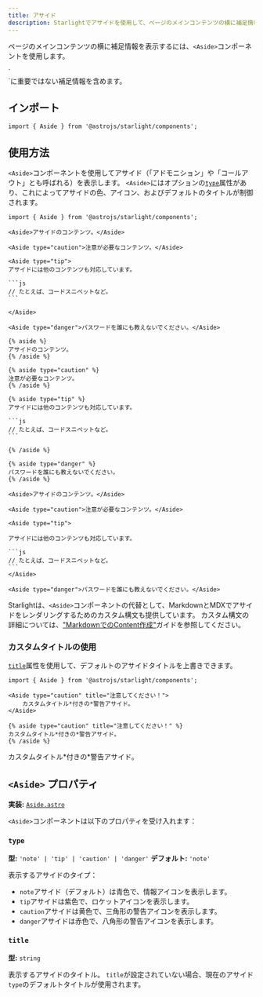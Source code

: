 ```yaml
---
title: アサイド
description: Starlightでアサイドを使用して、ページのメインコンテンツの横に補足情報を表示する方法を学びます。
---
```



ページのメインコンテンツの横に補足情報を表示するには、`<Aside>`コンポーネントを使用します。


<Preview>
<Aside slot="preview">
    `<Aside>`に重要ではない補足情報を含めます。
</Aside>
</Preview>

## インポート

```tsx
import { Aside } from '@astrojs/starlight/components';
```

## 使用方法

`<Aside>`コンポーネントを使用してアサイド（「アドモニション」や「コールアウト」とも呼ばれる）を表示します。
`<Aside>`にはオプションの[`type`](#type)属性があり、これによってアサイドの色、アイコン、およびデフォルトのタイトルが制御されます。

<Preview>

````mdx
import { Aside } from '@astrojs/starlight/components';

<Aside>アサイドのコンテンツ。</Aside>

<Aside type="caution">注意が必要なコンテンツ。</Aside>

<Aside type="tip">
アサイドには他のコンテンツも対応しています。

```js
// たとえば、コードスニペットなど。
```

</Aside>

<Aside type="danger">パスワードを誰にも教えないでください。</Aside>
````

<Fragment slot="markdoc">

````markdoc
{% aside %}
アサイドのコンテンツ。
{% /aside %}

{% aside type="caution" %}
注意が必要なコンテンツ。
{% /aside %}

{% aside type="tip" %}
アサイドには他のコンテンツも対応しています。

```js
// たとえば、コードスニペットなど。
```

{% /aside %}

{% aside type="danger" %}
パスワードを誰にも教えないでください。
{% /aside %}
````

</Fragment>

<Fragment slot="preview">

    <Aside>アサイドのコンテンツ。</Aside>

    <Aside type="caution">注意が必要なコンテンツ。</Aside>

    <Aside type="tip">

    アサイドには他のコンテンツも対応しています。

    ```js
    // たとえば、コードスニペットなど。
    ```
    </Aside>

    <Aside type="danger">パスワードを誰にも教えないでください。</Aside>

</Fragment>

</Preview>

Starlightは、`<Aside>`コンポーネントの代替として、MarkdownとMDXでアサイドをレンダリングするためのカスタム構文も提供しています。
カスタム構文の詳細については、["MarkdownでのContent作成"](/ja/guides/authoring-content/#補足情報)ガイドを参照してください。

### カスタムタイトルの使用

[`title`](#title)属性を使用して、デフォルトのアサイドタイトルを上書きできます。

<Preview>

```mdx 'title="注意してください！"'
import { Aside } from '@astrojs/starlight/components';

<Aside type="caution" title="注意してください！">
	カスタムタイトル*付きの*警告アサイド。
</Aside>
```

<Fragment slot="markdoc">

```markdoc 'title="注意してください！"'
{% aside type="caution" title="注意してください！" %}
カスタムタイトル*付きの*警告アサイド。
{% /aside %}
```

</Fragment>

<Aside slot="preview" type="caution" title="注意してください！">
	カスタムタイトル*付きの*警告アサイド。
</Aside>
  
</Preview>

## `<Aside>` プロパティ

**実装:** [`Aside.astro`](https://github.com/withastro/starlight/blob/main/packages/starlight/user-components/Aside.astro)

`<Aside>`コンポーネントは以下のプロパティを受け入れます：

### `type`

**型:** `'note' | 'tip' | 'caution' | 'danger'`
**デフォルト:** `'note'`

表示するアサイドのタイプ：

- `note`アサイド（デフォルト）は青色で、情報アイコンを表示します。
- `tip`アサイドは紫色で、ロケットアイコンを表示します。
- `caution`アサイドは黄色で、三角形の警告アイコンを表示します。
- `danger`アサイドは赤色で、八角形の警告アイコンを表示します。

### `title`

**型:** `string`

表示するアサイドのタイトル。
`title`が設定されていない場合、現在のアサイド`type`のデフォルトタイトルが使用されます。
